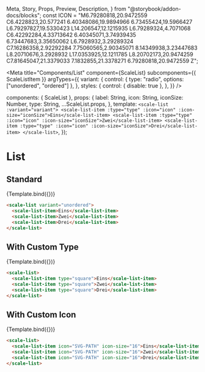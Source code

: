   Meta,
  Story,
  Props,
  Preview,
  Description,
} from "@storybook/addon-docs/blocks";
const ICON =
  "M6.79280818,20.9472559 C6.4228823,20.577241 6.40348086,19.9894966 6.73455424,19.5966427 L6.79297827,19.5330423 L14.206547,12.1215935 L6.79289324,4.7071068 C6.42292284,4.33713642 6.40345071,3.74939435 6.73447683,3.35650062 L6.7928932,3.29289324 C7.16286358,2.92292284 7.75060565,2.90345071 8.14349938,3.23447683 L8.20710676,3.2928932 L17.0353925,12.1211785 L8.20702173,20.9474259 C7.81645047,21.3379033 7.1832855,21.3378271 6.79280818,20.9472559 Z";

<Meta
  title="Components/List"
  component={ScaleList}
  subcomponents={{ ScaleListItem }}
  argTypes={{
    variant: {
      control: { type: "radio", options: ["unordered", "ordered"] },
    },
    styles: {
      control: { disable: true },
    },
  }}
/>

  components: { ScaleList },
  props: {
    label: String,
    icon: String,
    iconSize: Number,
    type: String,
    ...ScaleList.props,
  },
  template: `
    <scale-list :variant="variant">
      <scale-list-item :type="type" :icon="icon" :icon-size="iconSize">Eins</scale-list-item>
      <scale-list-item :type="type" :icon="icon" :icon-size="iconSize">Zwei</scale-list-item>
      <scale-list-item :type="type" :icon="icon" :icon-size="iconSize">Drei</scale-list-item>
    </scale-list>
  `,
});

# List

## Standard

<Preview withSource="none">
  <Story name="Standard" args={{ variant: "unordered" }}>
    {Template.bind({})}
  </Story>
</Preview>

<Props story="Standard" />

```html
<scale-list variant="unordered">
  <scale-list-item>Eins</scale-list-item>
  <scale-list-item>Zwei</scale-list-item>
  <scale-list-item>Drei</scale-list-item>
</scale-list>
```

## With Custom Type

<Preview withSource="none">
  <Story
    name="With Custom Type"
    args={{
      type: "square",
    }}
  >
    {Template.bind({})}
  </Story>
</Preview>

```html
<scale-list>
  <scale-list-item type="square">Eins</scale-list-item>
  <scale-list-item type="square">Zwei</scale-list-item>
  <scale-list-item type="square">Drei</scale-list-item>
</scale-list>
```

## With Custom Icon

<Preview withSource="none">
  <Story
    name="With Custom Icon"
    args={{
      icon: ICON,
      iconSize: 16,
    }}
  >
    {Template.bind({})}
  </Story>
</Preview>

```html
<scale-list>
  <scale-list-item icon="SVG-PATH" icon-size="16">Eins</scale-list-item>
  <scale-list-item icon="SVG-PATH" icon-size="16">Zwei</scale-list-item>
  <scale-list-item icon="SVG-PATH" icon-size="16">Drei</scale-list-item>
</scale-list>
```
